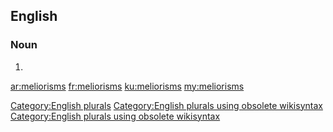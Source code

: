 ==English==

===Noun===
{{head|en}}

# {{plural of|meliorism}}

[[Category:English plurals]][[Category:English plurals using obsolete wikisyntax]][[Category:English plurals using obsolete wikisyntax]]

[[ar:meliorisms]]
[[fr:meliorisms]]
[[ku:meliorisms]]
[[my:meliorisms]]